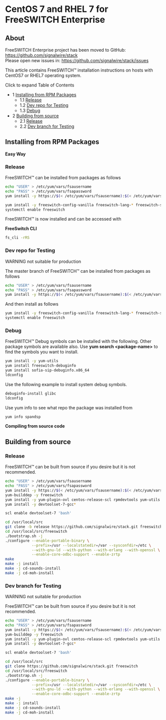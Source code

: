 
# CentOS 7 and RHEL 7 for FreeSWITCH Enterprise 

 

## About

FreeSWITCH Enterprise project has been moved to GitHub: <https://github.com/signalwire/stack>   
Please open new issues in: <https://github.com/signalwire/stack/issues>

This article contains FreeSWITCH™ installation instructions on hosts with CentOS7 or RHEL7 operating system.

  
Click to expand Table of Contents

* 1 [Installing from RPM Packages](#installing-from-rpm-packages)  
   * 1.1 [Release](#-freeswitch--centos-7-and-rhel-7-for-freeswitch-enterprise-)  
   * 1.2 [Dev repo for Testing](#-freeswitch--centos-7-and-rhel-7-for-freeswitch-enterprise-)  
   * 1.3 [Debug](#-freeswitch--centos-7-and-rhel-7-for-freeswitch-enterprise-)
* 2 [Building from source](#-freeswitch--centos-7-and-rhel-7-for-freeswitch-enterprise-)  
   * 2.1 [Release](#-freeswitch--centos-7-and-rhel-7-for-freeswitch-enterprise-)  
   * 2.2 [Dev branch for Testing](#-freeswitch--centos-7-and-rhel-7-for-freeswitch-enterprise-)

## Installing from RPM Packages

**Easy Way**

### Release

FreeSWITCH™ can be installed from packages as follows

```bash
echo "USER" > /etc/yum/vars/fsausername
echo "PASS" > /etc/yum/vars/fsapassword
yum install -y https://$(< /etc/yum/vars/fsausername):$(< /etc/yum/vars/fsapassword)@fsa.freeswitch.com/repo/yum-stack/fsa/centos-release/signalwire-stack-release-repo-0-1.noarch.rpm epel-release

yum install -y freeswitch-config-vanilla freeswitch-lang-* freeswitch-sounds-*
systemctl enable freeswitch
```

FreeSWITCH™ is now installed and can be accessed with

**FreeSwitch CLI**

```bash
fs_cli -rRS
```

### Dev repo for Testing

WARNING not suitable for production

The master branch of FreeSWITCH™ can be installed from packages as follows

```bash
echo "USER" > /etc/yum/vars/fsausername
echo "PASS" > /etc/yum/vars/fsapassword
yum install -y https://$(< /etc/yum/vars/fsausername):$(< /etc/yum/vars/fsapassword)@fsa.freeswitch.com/repo/yum-stack/fsa/centos-dev/signalwire-stack-dev-repo-0-1.noarch.rpm epel-release
```

And then install as follows

```bash
yum install -y freeswitch-config-vanilla freeswitch-lang-* freeswitch-sounds-*
systemctl enable freeswitch
```

### Debug

FreeSWITCH™ Debug symbols can be installed with the following. Other package symbols are available also. Use **yum search &lt;package-name>** to find the symbols you want to install.

```bash
yum install -y yum-utils
yum install freeswitch-debuginfo
yum install sofia-sip-debuginfo.x86_64
ldconfig

```

Use the following example to install system debug symbols.

```bash
debuginfo-install glibc
ldconfig

```

Use yum info to see what repo the package was installed from

```bash
yum info spandsp

```

**Compiling from source code**

## Building from source

### Release

FreeSWITCH™ can be built from source if you desire but it is not recommended.

```bash
echo "USER" > /etc/yum/vars/fsausername
echo "PASS" > /etc/yum/vars/fsapassword
yum install -y https://$(< /etc/yum/vars/fsausername):$(< /etc/yum/vars/fsapassword)@fsa.freeswitch.com/repo/yum-stack/fsa/centos-release/signalwire-stack-release-repo-0-1.noarch.rpm epel-release
yum-builddep -y freeswitch
yum install -y yum-plugin-ovl centos-release-scl rpmdevtools yum-utils git
yum install -y devtoolset-7-gcc*

scl enable devtoolset-7 'bash'

cd /usr/local/src
git clone -b release https://github.com/signalwire/stack.git freeswitch
cd /usr/local/src/freeswitch
./bootstrap.sh -j
./configure --enable-portable-binary \
            --prefix=/usr --localstatedir=/var --sysconfdir=/etc \
            --with-gnu-ld --with-python --with-erlang --with-openssl \
            --enable-core-odbc-support --enable-zrtp
make
make -j install
make -j cd-sounds-install
make -j cd-moh-install
```

  
### Dev branch for Testing

WARNING not suitable for production

FreeSWITCH™ can be built from source if you desire but it is not recommended.

  
```bash
echo "USER" > /etc/yum/vars/fsausername
echo "PASS" > /etc/yum/vars/fsapassword
yum install -y https://$(< /etc/yum/vars/fsausername):$(< /etc/yum/vars/fsapassword)@fsa.freeswitch.com/repo/yum-stack/fsa/centos-dev/signalwire-stack-dev-repo-0-1.noarch.rpm epel-release
yum-builddep -y freeswitch
yum install -y yum-plugin-ovl centos-release-scl rpmdevtools yum-utils git
yum install -y devtoolset-7-gcc*

scl enable devtoolset-7 'bash'

cd /usr/local/src
git clone https://github.com/signalwire/stack.git freeswitch
cd /usr/local/src/freeswitch
./bootstrap.sh -j
./configure --enable-portable-binary \
            --prefix=/usr --localstatedir=/var --sysconfdir=/etc \
            --with-gnu-ld --with-python --with-erlang --with-openssl \
            --enable-core-odbc-support --enable-zrtp
make -j
make -j install
make -j cd-sounds-install
make -j cd-moh-install
```


